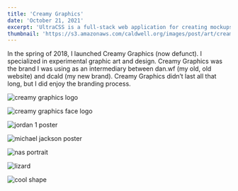```yaml
---
title: 'Creamy Graphics'
date: 'October 21, 2021'
excerpt: 'UltraCSS is a full-stack web application for creating mockups and graphics with CSS.'
thumbnail: 'https://s3.amazonaws.com/caldwell.org/images/post/art/creamy-graphics/thumbnail.svg'
---
```


<PrintPageContainer>
<Md>
In the spring of 2018, I launched Creamy Graphics (now defunct). I specialized in experimental graphic art and design. Creamy Graphics was the brand I was using as an intermediary between dan.wf (my old, old website) and dcald (my new brand). Creamy Graphics didn’t last all that long, but I did enjoy the branding process.

<Image
    src="https://s3.amazonaws.com/caldwell.org/images/post/art/creamy-graphics/creamy-graphics-logo.jpg"
    alt="creamy graphics logo"
    fullWidth={false}
/>
</Md>

<Image
    src="https://s3.amazonaws.com/caldwell.org/images/post/art/creamy-graphics/creamy-graphics-face-logo.jpg"
    alt="creamy graphics face logo"
    caption="The original face logo"
/>

<Image
    src="https://s3.amazonaws.com/caldwell.org/images/post/art/creamy-graphics/jordan-1-poster.png"
    alt="jordan 1 poster"
    caption="Poster design for Jordan 1 Breds"
/>

<Image
    src="https://s3.amazonaws.com/caldwell.org/images/post/art/creamy-graphics/michael-jackson-poster.jpg"
    alt="michael jackson poster"
    caption="Michael Jackson Poster"
/>

<Image
    src="https://s3.amazonaws.com/caldwell.org/images/post/art/creamy-graphics/nas-portrait.png"
    alt="nas portrait"
    caption="Nas portrait"
/>

<Image
    src="https://s3.amazonaws.com/caldwell.org/images/post/art/creamy-graphics/lizard.png"
    alt="lizard"
    caption="Lizard"
/>

<Image
    src="https://s3.amazonaws.com/caldwell.org/images/post/art/creamy-graphics/cool-shape.png"
    alt="cool shape"
    caption="Cool shape"
/>
</PrintPageContainer>
